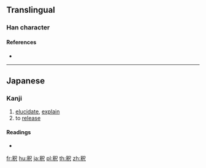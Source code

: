 {{character info/new}}
==Translingual==
{{Han simplified forms|釋|釈|释}}

===Han character===
{{Han char|rn=165|rad=釆|as=04|sn=11|four=|canj=HDSO|ids=⿰釆尺}}

====References====
* {{Han ref|kx=1290.091|dkj=40120|hdz=63899.031|uh=91C8|ud=37320}}

----

==Japanese==

===Kanji===
{{ja-kanji|grade=c|rs=釆04|style=s|kyu=釋}}

# [[elucidate]], [[explain]]
# to [[release]]

====Readings====
* {{ja-readings|goon=[[しゃく]] (shaku)|kanon=[[せき]] (seki) {{non-joyo-reading}}|kun=[[とく]] (toku), [[すてる]] (suteru), [[ゆるす]] (yurusu)}}

[[fr:釈]]
[[hu:釈]]
[[ja:釈]]
[[pl:釈]]
[[th:釈]]
[[zh:釈]]